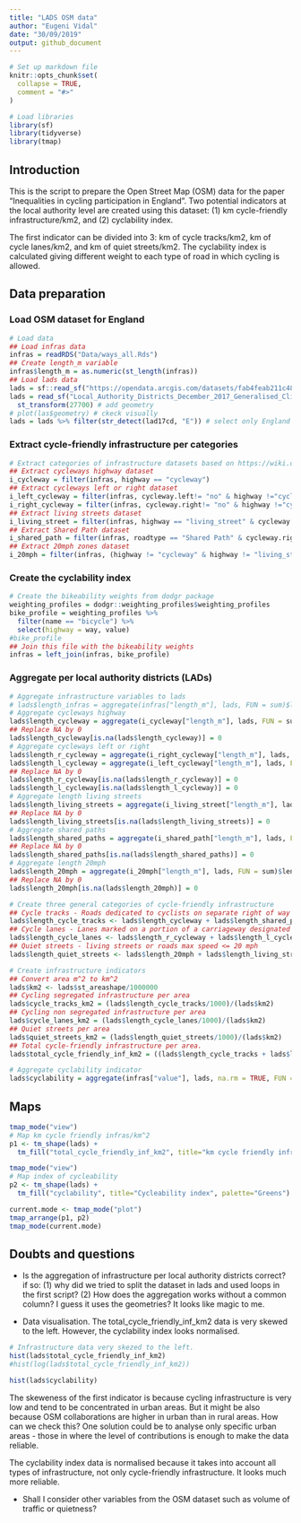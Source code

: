 ```yaml
---
title: "LADS OSM data"
author: "Eugeni Vidal"
date: "30/09/2019"
output: github_document
---
```


```r
# Set up markdown file
knitr::opts_chunk$set(
  collapse = TRUE,
  comment = "#>"
)
``` 

```r
# Load libraries
library(sf)
library(tidyverse)
library(tmap)
```

## Introduction
  
This is the script to prepare the Open Street Map (OSM) data for the paper "Inequalities in cycling participation in England". Two potential indicators at the local authority level are created using this dataset: (1) km cycle-friendly infrastructure/km2, and (2) cyclability index.

The first indicator can be divided into 3: km of cycle tracks/km2, km of cycle lanes/km2, and km of quiet streets/km2. The cyclability index is calculated giving different weight to each type of road in which cycling is allowed.

## Data preparation

### Load OSM dataset for England

```r
# Load data
## Load infras data
infras = readRDS("Data/ways_all.Rds")
## Create length_m variable
infras$length_m = as.numeric(st_length(infras))
## Load lads data
lads = sf::read_sf("https://opendata.arcgis.com/datasets/fab4feab211c4899b602ecfbfbc420a3_3.geojson")
lads = read_sf("Local_Authority_Districts_December_2017_Generalised_Clipped_Boundaries_in_United_Kingdom_WGS84.geojson") %>% 
  st_transform(27700) # add geometry
# plot(las$geometry) # ckeck visually
lads = lads %>% filter(str_detect(lad17cd, "E")) # select only England
```

### Extract cycle-friendly infrastructure per categories

```r
# Extract categories of infrastructure datasets based on https://wiki.openstreetmap.org/wiki/Bicycle#cite_note-anyroad-1. 
## Extract cycleways highway dataset
i_cycleway = filter(infras, highway == "cycleway")
## Extract cycleways left or right dataset
i_left_cycleway = filter(infras, cycleway.left!= "no" & highway !="cycleway")
i_right_cycleway = filter(infras, cycleway.right!= "no" & highway !="cycleway") 
## Extract living streets dataset
i_living_street = filter(infras, highway == "living_street" & cycleway.right == "no" & cycleway.left == "no")
## Extract Shared Path dataset
i_shared_path = filter(infras, roadtype == "Shared Path" & cycleway.right == "no" & cycleway.left == "no")
## Extract 20mph zones dataset
i_20mph = filter(infras, (highway != "cycleway" & highway != "living_street" & roadtype != "Shared Path" & cycleway.left == "no" & cycleway.right == "no") &  maxspeed <= "20")
```

### Create the cyclability index

```r
# Create the bikeability weights from dodgr package
weighting_profiles = dodgr::weighting_profiles$weighting_profiles
bike_profile = weighting_profiles %>%
  filter(name == "bicycle") %>%
  select(highway = way, value)
#bike_profile
## Join this file with the bikeability weights
infras = left_join(infras, bike_profile)
```

### Aggregate per local authority districts (LADs)

```r
# Aggregate infrastructure variables to lads
# lads$length_infras = aggregate(infras["length_m"], lads, FUN = sum)$length_m
# Aggregate cycleways highway
lads$length_cycleway = aggregate(i_cycleway["length_m"], lads, FUN = sum)$length_m
## Replace NA by 0
lads$length_cycleway[is.na(lads$length_cycleway)] = 0
# Aggregate cycleways left or right
lads$length_r_cycleway = aggregate(i_right_cycleway["length_m"], lads, FUN = sum)$length_m
lads$length_l_cycleway = aggregate(i_left_cycleway["length_m"], lads, FUN = sum)$length_m
## Replace NA by 0
lads$length_r_cycleway[is.na(lads$length_r_cycleway)] = 0
lads$length_l_cycleway[is.na(lads$length_l_cycleway)] = 0
# Aggregate length living streets
lads$length_living_streets = aggregate(i_living_street["length_m"], lads, FUN = sum)$length_m
## Replace NA by 0
lads$length_living_streets[is.na(lads$length_living_streets)] = 0
# Aggregate shared paths
lads$length_shared_paths = aggregate(i_shared_path["length_m"], lads, FUN = sum)$length_m
## Replace NA by 0
lads$length_shared_paths[is.na(lads$length_shared_paths)] = 0
# Aggregate length 20mph
lads$length_20mph = aggregate(i_20mph["length_m"], lads, FUN = sum)$length_m
## Replace NA by 0
lads$length_20mph[is.na(lads$length_20mph)] = 0
```

```r
# Create three general categories of cycle-friendly infrastructure
## Cycle tracks - Roads dedicated to cyclists on separate right of way
lads$length_cycle_tracks <- lads$length_cycleway + lads$length_shared_paths
## Cycle lanes - Lanes marked on a portion of a carriageway designated for cyclist use
lads$length_cycle_lanes <- lads$length_r_cycleway + lads$length_l_cycleway
## Quiet streets - living streets or roads max speed <= 20 mph
lads$length_quiet_streets <- lads$length_20mph + lads$length_living_streets
```

```r
# Create infrastructure indicators
## Convert area m^2 to km^2
lads$km2 <- lads$st_areashape/1000000
## Cycling segregated infrastructure per area
lads$cycle_tracks_km2 = (lads$length_cycle_tracks/1000)/(lads$km2)
## Cycling non segregated infrastructure per area
lads$cycle_lanes_km2 = (lads$length_cycle_lanes/1000)/(lads$km2)
## Quiet streets per area
lads$quiet_streets_km2 = (lads$length_quiet_streets/1000)/(lads$km2)
## Total cycle-friendly infrastructure per area.
lads$total_cycle_friendly_inf_km2 = ((lads$length_cycle_tracks + lads$length_cycle_lanes + lads$length_quiet_streets)/1000)/(lads$km2)
```

```r
# Aggregate cyclability indicator
lads$cyclability = aggregate(infras["value"], lads, na.rm = TRUE, FUN = mean)$value
```

## Maps

```r
tmap_mode("view")
# Map km cycle friendly infras/km^2
p1 <- tm_shape(lads) +
  tm_fill("total_cycle_friendly_inf_km2", title="km cycle friendly infras/km2", breaks=c(seq(0, 10, by=2.5), Inf), palette="Blues")
```

```r
tmap_mode("view")
# Map index of cycleability
p2 <- tm_shape(lads) +
  tm_fill("cyclability", title="Cycleability index", palette="Greens")
```

```r
current.mode <- tmap_mode("plot")
tmap_arrange(p1, p2)
tmap_mode(current.mode) 
```

## Doubts and questions

- Is the aggregation of infrastructure per local authority districts correct? if so: (1) why did we tried to split the dataset in lads and used loops in the first script? (2) How does the aggregation works without a common column? I guess it uses the geometries? It looks like magic to me. 

- Data visualisation. The total_cycle_friendly_inf_km2 data is very skewed to the left. However, the cyclability index looks normalised. 

```r
# Infrastructure data very skezed to the left. 
hist(lads$total_cycle_friendly_inf_km2)
#hist(log(lads$total_cycle_friendly_inf_km2))
```

```r
hist(lads$cyclability)
```

The skeweness of the first indicator is because cycling infrastructure is very low and tend to be concentrated in urban areas. But it might be also because OSM collaborations are higher in urban than in rural areas. How can we check this? One solution could be to analyse only specific urban areas - those in where the level of contributions is enough to make the data reliable.

The cyclability index data is normalised because it takes into account all types of infrastructure, not only cycle-friendly infrastructure. It looks much more reliable.
  
- Shall I consider other variables from the OSM dataset such as volume of traffic or quietness? 
